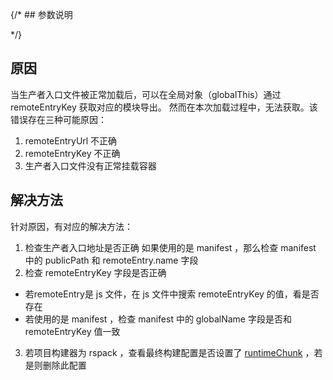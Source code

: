 
<ErrorCodeTitle code='RUNTIME-001'/>

{/* ## 参数说明

<Table data={[
  ['参数名称', '描述'],
  ['remoteName', '生产者名称'],
  ['remoteEntryUrl', '生产者入口地址'],
  ['remoteEntryKey', '生产者全局挂载名称'],
]}/> */}


## 原因

当生产者入口文件被正常加载后，可以在全局对象（globalThis）通过 remoteEntryKey 获取对应的模块导出。
然而在本次加载过程中，无法获取。该错误存在三种可能原因：

1. remoteEntryUrl 不正确
2. remoteEntryKey 不正确
3. 生产者入口文件没有正常挂载容器

## 解决方法

针对原因，有对应的解决方法：

1. 检查生产者入口地址是否正确
  如果使用的是 manifest ，那么检查 manifest 中的 publicPath 和 remoteEntry.name 字段
2. 检查 remoteEntryKey 字段是否正确
  - 若remoteEntry是 js 文件，在 js 文件中搜索 remoteEntryKey 的值，看是否存在
  - 若使用的是 manifest ，检查 manifest 中的 globalName 字段是否和 remoteEntryKey 值一致
3. 若项目构建器为 rspack ，查看最终构建配置是否设置了 [runtimeChunk](https://rspack.dev/config/optimization#optimizationruntimechunk) ，若是则删除此配置
